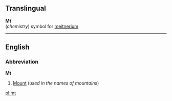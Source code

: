 ==Translingual==
'''Mt'''<br>(''chemistry'') symbol for [[meitnerium]]

----
==English==
===Abbreviation===
'''Mt'''

#[[Mount]] (''used in the names of mountains'')

[[pl:mt]]